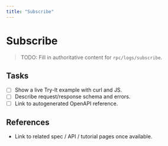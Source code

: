 ```yaml
---
title: "Subscribe"
---
```


# Subscribe

> TODO: Fill in authoritative content for `rpc/logs/subscribe`.

## Tasks
- [ ] Show a live Try-It example with curl and JS.
- [ ] Describe request/response schema and errors.
- [ ] Link to autogenerated OpenAPI reference.

## References
- Link to related spec / API / tutorial pages once available.
